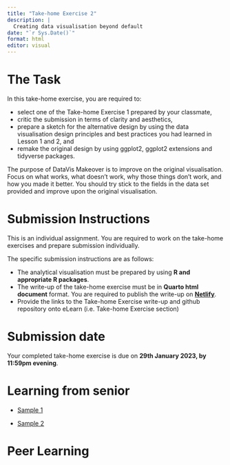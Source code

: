 ```yaml
---
title: "Take-home Exercise 2"
description: |
  Creating data visualisation beyond default
date: "`r Sys.Date()`"
format: html
editor: visual
---
```


# The Task

In this take-home exercise, you are required to:

-   select one of the Take-home Exercise 1 prepared by your classmate,
-   critic the submission in terms of clarity and aesthetics,
-   prepare a sketch for the alternative design by using the data visualisation design principles and best practices you had learned in Lesson 1 and 2, and
-   remake the original design by using ggplot2, ggplot2 extensions and tidyverse packages.

The purpose of DataVis Makeover is to improve on the original visualisation. Focus on what works, what doesn't work, why those things don't work, and how you made it better. You should try stick to the fields in the data set provided and improve upon the original visualisation.

# Submission Instructions

This is an individual assignment. You are required to work on the take-home exercises and prepare submission individually.

The specific submission instructions are as follows:

-   The analytical visualisation must be prepared by using **R and appropriate R packages**.
-   The write-up of the take-home exercise must be in **Quarto html document** format. You are required to publish the write-up on [**Netlify**](https://www.netlify.com/).
-   Provide the links to the Take-home Exercise write-up and github repository onto eLearn (i.e. Take-home Exercise section)

# Submission date

Your completed take-home exercise is due on **29th January 2023, by 11:59pm evening**.

# Learning from senior

-   [Sample 1](https://leslielong-da.netlify.app/posts/2022-04-25-takehome2/)

-   [Sample 2](https://raveenaclr.netlify.app/th_ex/th_ex2.html)

# Peer Learning

